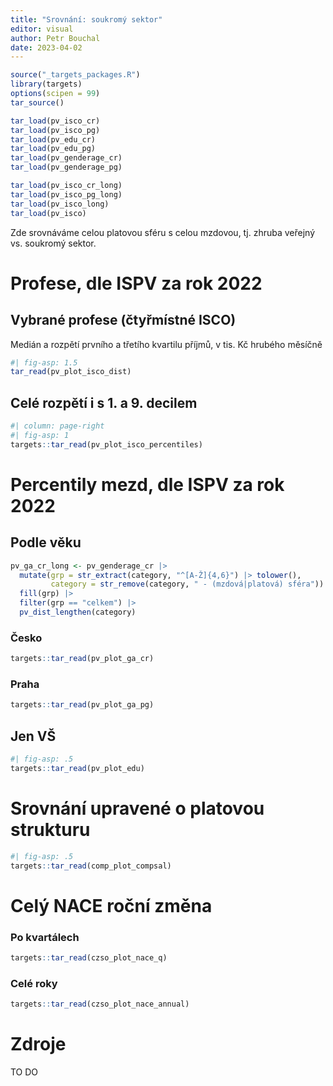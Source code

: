 ```yaml
---
title: "Srovnání: soukromý sektor"
editor: visual
author: Petr Bouchal
date: 2023-04-02
---
```


```r
source("_targets_packages.R")
library(targets)
options(scipen = 99)
tar_source()

tar_load(pv_isco_cr)
tar_load(pv_isco_pg)
tar_load(pv_edu_cr)
tar_load(pv_edu_pg)
tar_load(pv_genderage_cr)
tar_load(pv_genderage_pg)

tar_load(pv_isco_cr_long)
tar_load(pv_isco_pg_long)
tar_load(pv_isco_long)
tar_load(pv_isco)
```

Zde srovnáváme celou platovou sféru s celou mzdovou, tj.
zhruba veřejný vs. soukromý sektor.

# Profese, dle ISPV za rok 2022 {#profese-dle-ispv-za-rok-2022}

## Vybrané profese (čtyřmístné ISCO) {#vybrané-profese-čtyřmístné-isco}

Medián a rozpětí prvního a třetího kvartilu příjmů, v tis.
Kč hrubého měsíčně

```r
#| fig-asp: 1.5
tar_read(pv_plot_isco_dist)
```

## Celé rozpětí i s 1. a 9. decilem {#celé-rozpětí-i-s-1.-a-9.-decilem}

```r
#| column: page-right
#| fig-asp: 1
targets::tar_read(pv_plot_isco_percentiles)
```

# Percentily mezd, dle ISPV za rok 2022 {#percentily-mezd-dle-ispv-za-rok-2022}

## Podle věku {#podle-věku}

```r
pv_ga_cr_long <- pv_genderage_cr |>
  mutate(grp = str_extract(category, "^[A-Ž]{4,6}") |> tolower(),
         category = str_remove(category, " - (mzdová|platová) sféra")) |>
  fill(grp) |>
  filter(grp == "celkem") |>
  pv_dist_lengthen(category)
```

### Česko {#česko}

```r
targets::tar_read(pv_plot_ga_cr)
```

### Praha {#praha}

```r
targets::tar_read(pv_plot_ga_pg)
```

## Jen VŠ {#jen-vš}

```r
#| fig-asp: .5
targets::tar_read(pv_plot_edu)
```

# Srovnání upravené o platovou strukturu {#srovnání-upravené-o-platovou-strukturu}

```r
#| fig-asp: .5
targets::tar_read(comp_plot_compsal)
```

# Celý NACE roční změna {#celý-nace-roční-změna-po-kvartálech}

### Po kvartálech

```r
targets::tar_read(czso_plot_nace_q)
```

### Celé roky

```r
targets::tar_read(czso_plot_nace_annual)
```

# Zdroje {#zdroje}

TO DO
